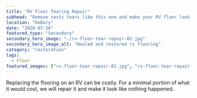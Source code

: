 ```yaml
---
title: "RV Floor Tearing Repair"
subhead: "Remove nasty tears like this one and make your RV floor look like new."
location: "DeBary"
date: "2020-07-16"
featured_type: "Secondary"
secondary_hero_image: "./rv-floor-tear-repair-02.jpg"
secondary_hero_image_alt: "Healed and restored rv flooring"
category: "restoration"
tags:
  - Floor
featured_images: ["rv-floor-tear-repair-01.jpg", "rv-floor-tear-repair-02.jpg"]
---
```


Replacing the flooring on an RV can be costly. For a minimal portion of what it would cost, we will repair it and make it look like nothing happened.
